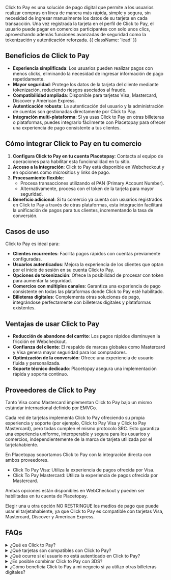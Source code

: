 

<PageTitle title='Click to Pay' imageSrc={click_to_pay}/>

Click to Pay es una solución de pago digital que permite a los usuarios realizar compras en línea de manera más rápida, simple y segura, sin necesidad de ingresar manualmente los datos de su tarjeta en cada transacción. Una vez registrada la tarjeta en el perfil de Click to Pay, el usuario puede pagar en comercios participantes con solo unos clics, aprovechando además funciones avanzadas de seguridad como la tokenización y autenticación reforzada. {{ className: 'lead' }}

## Beneficios de Click to Pay

- **Experiencia simplificada**: Los usuarios pueden realizar pagos con menos clicks, eliminando la necesidad de ingresar información de pago repetidamente.
- **Mayor seguridad**: Protege los datos de la tarjeta del cliente mediante tokenización, reduciendo riesgos asociados al fraude.
- **Compatibilidad ampliada**: Disponible para tarjetas Visa, Mastercard, Discover y American Express.
- **Autenticación robusta**: La autenticación del usuario y la administración de cuentas son gestionadas directamente por Click to Pay.
- **Integración multi-plataforma**: Si ya usas Click to Pay en otras billeteras o plataformas, puedes integrarlo fácilmente con Placetopay para ofrecer una experiencia de pago consistente a tus clientes.

## Cómo integrar Click to Pay en tu comercio

1. **Configura Click to Pay en tu cuenta Placetopay**: Contacta al equipo de operaciones para habilitar esta funcionalidad en tu sitio.
2. **Acceso a la integración**: Click to Pay está disponible en Webcheckout y en opciones como micrositios y links de pago.
3. **Procesamiento flexible**:
   - Procesa transacciones utilizando el PAN (Primary Account Number).
   - Alternativamente, procesa con el token de la tarjeta para mayor seguridad.
4. **Beneficio adicional**: Si tu comercio ya cuenta con usuarios registrados en Click to Pay a través de otras plataformas, esta integración facilitará la unificación de pagos para tus clientes, incrementando la tasa de conversión.

## Casos de uso

Click to Pay es ideal para:
- **Clientes recurrentes**: Facilita pagos rápidos con cuentas previamente configuradas.
- **Usuarios autenticados**: Mejora la experiencia de los clientes que optan por el inicio de sesión en su cuenta Click to Pay.
- **Opciones de tokenización**: Ofrece la posibilidad de procesar con token para aumentar la seguridad.
- **Comercios con múltiples canales**: Garantiza una experiencia de pago consistente en todas las plataformas donde Click to Pay esté habilitado.
- **Billeteras digitales**: Complementa otras soluciones de pago, integrándose perfectamente con billeteras digitales y plataformas existentes.

## Ventajas de usar Click to Pay

- **Reducción de abandono del carrito**: Los pagos rápidos disminuyen la fricción en Webcheckout.
- **Confianza del cliente**: El respaldo de marcas globales como Mastercard y Visa genera mayor seguridad para los compradores.
- **Optimización de la conversión**: Ofrece una experiencia de usuario fluida y personalizada.
- **Soporte técnico dedicado**: Placetopay asegura una implementación rápida y soporte continuo.

## Proveedores de Click to Pay

Tanto Visa como Mastercard implementan Click to Pay bajo un mismo estándar internacional definido por EMVCo. 

Cada red de tarjetas implementa Click to Pay ofreciendo su propia experiencia y soporte (por ejemplo, Click to Pay Visa y Click to Pay Mastercard), pero todas cumplen el mismo protocolo SRC. Esto garantiza una experiencia uniforme, interoperable y segura para los usuarios y comercios, independientemente de la marca de tarjeta utilizada por el tarjetahabiente.

En Placetopay soportamos Click to Pay con la integración directa con ambos proveedores.

- Click To Pay Visa: Utiliza la experiencia de pagos ofrecida por Visa.
- Click To Pay Mastercard: Utiliza la experiencia de pagos ofrecida por Mastercard.

Ambas opciones están disponibles en WebCheckout y pueden ser habilitadas en tu cuenta de Placetopay.

Elegir una u otra opción NO RESTRINGUE los medios de pago que puede usar el tarjetahabiente, ya que Click to Pay es compatible con tarjetas Visa, Mastercard, Discover y American Express.

## FAQs

<details>
<summary>¿Qué es Click to Pay?</summary>
<p>Click to Pay es una solución de pago en línea que permite a los usuarios almacenar información de sus tarjetas para realizar compras rápidas y seguras sin necesidad de ingresarla manualmente en cada transacción.</p>
</details>

<details>
<summary>¿Qué tarjetas son compatibles con Click to Pay?</summary>
<p>Click to Pay es compatible con tarjetas Mastercard, Visa, Discover y American Express.</p>
</details>

<details>
<summary>¿Qué ocurre si el usuario no está autenticado en Click to Pay?</summary>
<p>En este caso, la transacción se procesará utilizando el número completo de la tarjeta (FPAN).</p>
</details>

<details>
<summary>¿Es posible combinar Click to Pay con 3DS?</summary>
<p>Sí, Click to Pay puede combinarse con 3D Secure para mejorar la autenticación en las transacciones, tanto utilizando el PAN como el token de la tarjeta.</p>
</details>

<details>
<summary>¿Cómo beneficia Click to Pay a mi negocio si ya utilizo otras billeteras digitales?</summary>
<p>Click to Pay complementa tus soluciones de pago existentes, ofreciendo una opción segura y reconocida globalmente. Además, su integración con Placetopay facilita la unificación de métodos de pago, mejorando la experiencia del cliente y aumentando las tasas de conversión.</p>
</details>